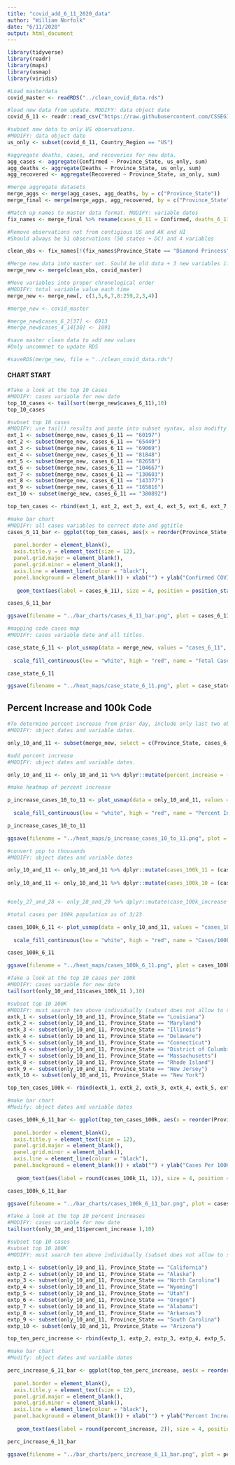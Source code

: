 ```yaml
---
title: "covid_add_6_11_2020_data"
author: "William Norfolk"
date: "6/11/2020"
output: html_document
---
```




```r
library(tidyverse)
library(readr)
library(maps)
library(usmap)
library(viridis)
```

```r
#Load masterdata
covid_master <- readRDS("../clean_covid_data.rds")
```


```r
#load new data from update. MODIFY: data object date
covid_6_11 <- readr::read_csv("https://raw.githubusercontent.com/CSSEGISandData/COVID-19/master/csse_covid_19_data/csse_covid_19_daily_reports/06-11-2020.csv")
```

```r
#subset new data to only US observations. 
#MODIFY: data object date
us_only <- subset(covid_6_11, Country_Region == "US")
```

```r
#aggregate deaths, cases, and recoveries for new data. 
agg_cases <- aggregate(Confirmed ~ Province_State, us_only, sum)
agg_deaths <- aggregate(Deaths ~ Province_State, us_only, sum)
agg_recovered <- aggregate(Recovered ~ Province_State, us_only, sum)
```

```r
#merge aggregate datasets
merge_aggs <- merge(agg_cases, agg_deaths, by = c("Province_State"))
merge_final <- merge(merge_aggs, agg_recovered, by = c("Province_State"))
```

```r
#Match up names to master data format. MODIFY: variable dates
fix_names <- merge_final %>% rename(cases_6_11 = Confirmed, deaths_6_11 = Deaths, recov_6_11 = Recovered)
```

```r
#Remove observations not from contigious US and AK and HI
#Should always be 51 observations (50 states + DC) and 4 variables

clean_obs <- fix_names[!(fix_names$Province_State == "Diamond Princess" | fix_names$Province_State == "Grand Princess" | fix_names$Province_State == "Guam" | fix_names$Province_State == "Puerto Rico" | fix_names$Province_State == "United States Virgin Islands" | fix_names$Province_State == "US" | fix_names$Province_State == "American Samoa" | fix_names$Province_State == "Northern Mariana Islands" | fix_names$Province_State == "Virgin Islands" | fix_names$Province_State == "Wuhan Evacuee" | fix_names$Province_State == "Recovered"),]
```

```r
#Merge new data into master set. Sould be old data + 3 new variables if successful
merge_new <- merge(clean_obs, covid_master)
```

```r
#Move variables into proper chronological order
#MODIFY: total variable value each time
merge_new <- merge_new[, c(1,5,6,7,8:259,2,3,4)]
```

```r
#merge_new <- covid_master
```

```r
#merge_new$cases_6_2[37] <- 6913
#merge_new$cases_4_14[30] <- 1091

```


```r
#save master clean data to add new values
#Only uncommnet to update RDS

#saveRDS(merge_new, file = "../clean_covid_data.rds")
```

#### CHART START

```r
#Take a look at the top 10 cases
#MODIFY: cases variable for new date
top_10_cases <- tail(sort(merge_new$cases_6_11),10)
top_10_cases
```

```r
#subset top 10 cases
#MODIFY: use tail() results and paste into subset syntax, also modifty cases date value
ext_1 <- subset(merge_new, cases_6_11 == "60197")
ext_2 <- subset(merge_new, cases_6_11 == "65449")
ext_3 <- subset(merge_new, cases_6_11 == "69069")
ext_4 <- subset(merge_new, cases_6_11 == "81848")
ext_5 <- subset(merge_new, cases_6_11 == "82658")
ext_6 <- subset(merge_new, cases_6_11 == "104667")
ext_7 <- subset(merge_new, cases_6_11 == "130603")
ext_8 <- subset(merge_new, cases_6_11 == "143377")
ext_9 <- subset(merge_new, cases_6_11 == "165816")
ext_10 <- subset(merge_new, cases_6_11 == "380892")

top_ten_cases <- rbind(ext_1, ext_2, ext_3, ext_4, ext_5, ext_6, ext_7, ext_8, ext_9, ext_10)
```

```r
#make bar chart
#MODIFY: all cases variables to correct date and ggtitle
cases_6_11_bar <- ggplot(top_ten_cases, aes(x = reorder(Province_State, -cases_6_11), cases_6_11)) + geom_bar(aes(fill = reorder(Province_State, -cases_6_11)),stat = "identity") + theme(axis.text.x = element_text(angle = 45, hjust = 1),
                                                                                                   legend.position = "none",                                                                        axis.text=element_text(size=12),
  panel.border = element_blank(), 
  axis.title.y = element_text(size = 12),
  panel.grid.major = element_blank(),
  panel.grid.minor = element_blank(),
  axis.line = element_line(colour = "black"),
  panel.background = element_blank()) + xlab("") + ylab("Confirmed COVID-19 Cases") + ggtitle("Top Ten Confirmed COVID-19 Cases by State 6/11/2020") +
  
   geom_text(aes(label = cases_6_11), size = 4, position = position_stack(vjust = 0.8))

cases_6_11_bar 
```

```r
ggsave(filename = "../bar_charts/cases_6_11_bar.png", plot = cases_6_11_bar)
```

```r
#mapping code cases map
#MODIFY: cases variable date and all titles.

case_state_6_11 <- plot_usmap(data = merge_new, values = "cases_6_11", color = "black") + 
  
  scale_fill_continuous(low = "white", high = "red", name = "Total Cases", label = scales::comma) + theme(legend.position = "right", plot.title = element_text(color = "black", size = 15, face = "bold"), plot.subtitle = element_text(color = "black", size = 10, face = "italic")) + labs(title = "COVID-19 Confirmed Cases by State", subtitle = "Data as of: 6/11/2020")

case_state_6_11
```

```r
ggsave(filename = "../heat_maps/case_state_6_11.png", plot = case_state_6_11)
```

## Percent Increase and 100k Code

```r
#To determine percent increase from prior day, include only last two observations
#MODIFY: object dates and variable dates.

only_10_and_11 <- subset(merge_new, select = c(Province_State, cases_6_11, cases_6_10, fips, total_pop))
```




```r
#add percent increase
#MODIFY: object dates and variable dates.

only_10_and_11 <- only_10_and_11 %>% dplyr::mutate(percent_increase = (cases_6_11 - cases_6_10) / cases_6_10 * 100)
```

```r
#make heatmap of percent increase

p_increase_cases_10_to_11 <- plot_usmap(data = only_10_and_11, values = "percent_increase", color = "black") + 
  
  scale_fill_continuous(low = "white", high = "red", name = "Percent Increase", label = scales::comma) + theme(legend.position = "right", plot.title = element_text(color = "black", size = 15, face = "bold"), plot.subtitle = element_text(color = "black", size = 10, face = "italic")) + labs(title = "Percent Increase of Confirmed COVID-19 Cases by State", subtitle = "From: 6/10/2020-6/11/2020")

p_increase_cases_10_to_11
```

```r
ggsave(filename = "../heat_maps/p_increase_cases_10_to_11.png", plot = p_increase_cases_10_to_11)
```

```r
#convert pop to thousands
#MODIFY: object dates and variable dates

only_10_and_11 <- only_10_and_11 %>% dplyr::mutate(cases_100k_11 = (cases_6_11 / total_pop) *100000)
  
only_10_and_11 <- only_10_and_11 %>% dplyr::mutate(cases_100k_10 = (cases_6_10 / total_pop) * 100000)


#only_27_and_28 <- only_28_and_29 %>% dplyr::mutate(case_100k_increase = (cases_100k_28 - cases_100k_27) / cases_100k_27 *100)

```

```r
#total cases per 100k population as of 3/23

cases_100k_6_11 <- plot_usmap(data = only_10_and_11, values = "cases_100k_11", color = "black") + 
  
  scale_fill_continuous(low = "white", high = "red", name = "Cases/100k Population", label = scales::comma) + theme(legend.position = "right", plot.title = element_text(color = "black", size = 15, face = "bold"), plot.subtitle = element_text(color = "black", size = 10, face = "italic")) + labs(title = "COVID-19 Confirmed Cases Per 100K Individuals by State", subtitle = "Data as of: 6/11/2020")

cases_100k_6_11
```

```r
ggsave(filename = "../heat_maps/cases_100k_6_11.png", plot = cases_100k_6_11)
```

```r
#Take a look at the top 10 cases per 100k
#MODIFY: cases variable for new date
tail(sort(only_10_and_11$cases_100k_11 ),10)
```


```r
#subset top 10 100K
#MODIFY: must search ten above individually (subset does not allow to select by these values for some reason...) and past the states in the code below.Also modify variable and object date names.
extk_1 <- subset(only_10_and_11, Province_State == "Louisiana")
extk_2 <- subset(only_10_and_11, Province_State == "Maryland")
extk_3 <- subset(only_10_and_11, Province_State == "Illinois")
extk_4 <- subset(only_10_and_11, Province_State == "Delaware")
extk_5 <- subset(only_10_and_11, Province_State == "Connecticut")
extk_6 <- subset(only_10_and_11, Province_State == "District of Columbia")
extk_7 <- subset(only_10_and_11, Province_State == "Massachusetts")
extk_8 <- subset(only_10_and_11, Province_State == "Rhode Island")
extk_9 <- subset(only_10_and_11, Province_State == "New Jersey")
extk_10 <- subset(only_10_and_11, Province_State == "New York")

top_ten_cases_100k <- rbind(extk_1, extk_2, extk_3, extk_4, extk_5, extk_6, extk_7, extk_8, extk_9, extk_10)
```

```r
#make bar chart
#Modify: object dates and variable dates

cases_100k_6_11_bar <- ggplot(top_ten_cases_100k, aes(x = reorder(Province_State, -cases_100k_11), cases_100k_11)) + geom_bar(aes(fill = reorder(Province_State, -cases_100k_11)), stat = "identity") + theme(axis.text.x = element_text(angle = 45, hjust = 1),
                                                                                                   legend.position = "none",                                                                        axis.text=element_text(size=12),
  panel.border = element_blank(),   
  axis.title.y = element_text(size = 12),
  panel.grid.major = element_blank(),
  panel.grid.minor = element_blank(),
  axis.line = element_line(colour = "black"),
  panel.background = element_blank()) + xlab("") + ylab("Cases Per 100K Individuals") + ggtitle("Top Ten COVID-19 Confirmed Cases Per 100K Individuals by State 6/11/2020") +
  
   geom_text(aes(label = round(cases_100k_11, 1)), size = 4, position = position_stack(vjust = 0.8))

cases_100k_6_11_bar
```

```r
ggsave(filename = "../bar_charts/cases_100k_6_11_bar.png", plot = cases_100k_6_11_bar)
```

```r
#Take a look at the top 10 percent increases
#MODIFY: cases variable for new date
tail(sort(only_10_and_11$percent_increase ),10)
```

```r
#subset top 10 cases
#subset top 10 100K
#MODIFY: must search ten above individually (subset does not allow to select by these values for some reason...) and past the states in the code below.Also modify variable and object date names.

extp_1 <- subset(only_10_and_11, Province_State == "California")
extp_2 <- subset(only_10_and_11, Province_State == "Alaska")
extp_3 <- subset(only_10_and_11, Province_State == "North Carolina")
extp_4 <- subset(only_10_and_11, Province_State == "Wyoming")
extp_5 <- subset(only_10_and_11, Province_State == "Utah")
extp_6 <- subset(only_10_and_11, Province_State == "Oregon")
extp_7 <- subset(only_10_and_11, Province_State == "Alabama")
extp_8 <- subset(only_10_and_11, Province_State == "Arkansas")
extp_9 <- subset(only_10_and_11, Province_State == "South Carolina")
extp_10 <- subset(only_10_and_11, Province_State == "Arizona")

top_ten_perc_increase <- rbind(extp_1, extp_2, extp_3, extp_4, extp_5, extp_6, extp_7, extp_8, extp_9, extp_10)
```

```r
#make bar chart
#Modify: object dates and variable dates

perc_increase_6_11_bar <- ggplot(top_ten_perc_increase, aes(x = reorder(Province_State, -percent_increase), percent_increase)) + geom_bar(aes(fill = reorder(Province_State, -percent_increase)), stat = "identity") + theme(axis.text.x = element_text(angle = 45, hjust = 1),
                                                                                                   legend.position = "none",                                                                        axis.text=element_text(size=12),
  panel.border = element_blank(),   
  axis.title.y = element_text(size = 12),
  panel.grid.major = element_blank(),
  panel.grid.minor = element_blank(),
  axis.line = element_line(colour = "black"),
  panel.background = element_blank()) + xlab("") + ylab("Percent Increase") + ggtitle("COVID-19: Top Ten Percent Increase by State from 6/10/20-6/11/20") +
  
   geom_text(aes(label = round(percent_increase, 2)), size = 4, position = position_stack(vjust = 0.8))

perc_increase_6_11_bar
```

```r
ggsave(filename = "../bar_charts/perc_increase_6_11_bar.png", plot = perc_increase_6_11_bar)
```